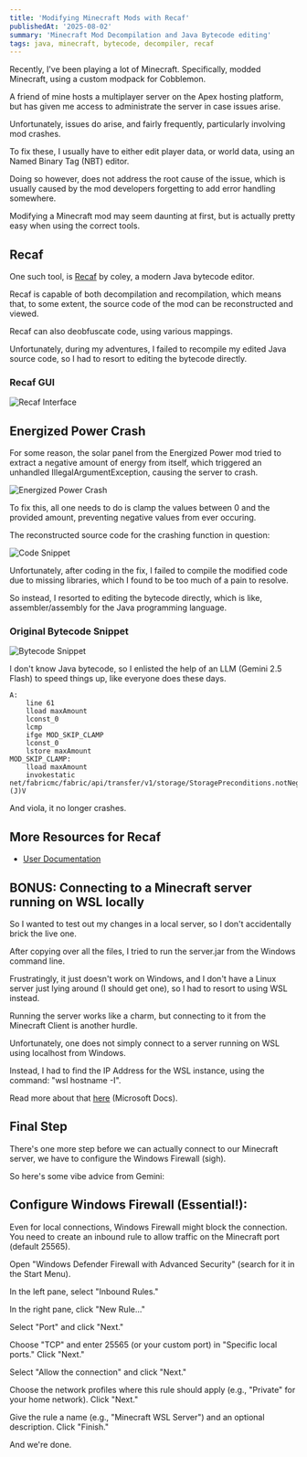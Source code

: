 ```yaml
---
title: 'Modifying Minecraft Mods with Recaf'
publishedAt: '2025-08-02'
summary: 'Minecraft Mod Decompilation and Java Bytecode editing'
tags: java, minecraft, bytecode, decompiler, recaf
---
```


Recently, I've been playing a lot of Minecraft. Specifically, modded Minecraft, using a custom modpack for Cobblemon.

A friend of mine hosts a multiplayer server on the Apex hosting platform, but has given me access to administrate the server in case issues arise.

Unfortunately, issues do arise, and fairly frequently, particularly involving mod crashes.

To fix these, I usually have to either edit player data, or world data, using an Named Binary Tag (NBT) editor.

Doing so however, does not address the root cause of the issue, which is usually caused by the mod developers forgetting to add error handling somewhere.

Modifying a Minecraft mod may seem daunting at first, but is actually pretty easy when using the correct tools.

## Recaf
One such tool, is [Recaf](https://github.com/Col-E/Recaf) by coley, a modern Java bytecode editor.

Recaf is capable of both decompilation and recompilation, which means that, to some extent, the source code of the mod can be reconstructed and viewed.

Recaf can also deobfuscate code, using various mappings.

Unfortunately, during my adventures, I failed to recompile my edited Java source code, so I had to resort to editing the bytecode directly.

### Recaf GUI
![Recaf Interface](/images/minecraft/modding/recaf.png)

## Energized Power Crash
For some reason, the solar panel from the Energized Power mod tried to extract a negative amount of energy from itself, which triggered an unhandled IllegalArgumentException, causing the server to crash.

![Energized Power Crash](/images/minecraft/modding/energized-power-crash.jpg)

To fix this, all one needs to do is clamp the values between 0 and the provided amount, preventing negative values from ever occuring.

The reconstructed source code for the crashing function in question:

![Code Snippet](/images/minecraft/modding/energized-power-code.png)

Unfortunately, after coding in the fix, I failed to compile the modified code due to missing libraries, which I found to be too much of a pain to resolve.

So instead, I resorted to editing the bytecode directly, which is like, assembler/assembly for the Java programming language.

### Original Bytecode Snippet
![Bytecode Snippet](/images/minecraft/modding/energized-power-bytecode.png)

I don't know Java bytecode, so I enlisted the help of an LLM (Gemini 2.5 Flash) to speed things up, like everyone does these days.

```
A:
    line 61
    lload maxAmount
    lconst_0
    lcmp
    ifge MOD_SKIP_CLAMP
    lconst_0
    lstore maxAmount
MOD_SKIP_CLAMP:
    lload maxAmount
    invokestatic net/fabricmc/fabric/api/transfer/v1/storage/StoragePreconditions.notNegative (J)V
```

And viola, it no longer crashes.

## More Resources for Recaf
- [User Documentation](https://recaf.coley.software/user/install/via-launcher.html)

## BONUS: Connecting to a Minecraft server running on WSL locally
So I wanted to test out my changes in a local server, so I don't accidentally brick the live one.

After copying over all the files, I tried to run the server.jar from the Windows command line.

Frustratingly, it just doesn't work on Windows, and I don't have a Linux server just lying around (I should get one), so I had to resort to using WSL instead.

Running the server works like a charm, but connecting to it from the Minecraft Client is another hurdle.

Unfortunately, one does not simply connect to a server running on WSL using localhost from Windows.

Instead, I had to find the IP Address for the WSL instance, using the command: "wsl hostname -I".

Read more about that [here](https://learn.microsoft.com/en-us/windows/wsl/networking) (Microsoft Docs).

## Final Step
There's one more step before we can actually connect to our Minecraft server, we have to configure the Windows Firewall (sigh).

So here's some vibe advice from Gemini:

## Configure Windows Firewall (Essential!):

Even for local connections, Windows Firewall might block the connection. You need to create an inbound rule to allow traffic on the Minecraft port (default 25565).

Open "Windows Defender Firewall with Advanced Security" (search for it in the Start Menu).

In the left pane, select "Inbound Rules."

In the right pane, click "New Rule..."

Select "Port" and click "Next."

Choose "TCP" and enter 25565 (or your custom port) in "Specific local ports." Click "Next."

Select "Allow the connection" and click "Next."

Choose the network profiles where this rule should apply (e.g., "Private" for your home network). Click "Next."

Give the rule a name (e.g., "Minecraft WSL Server") and an optional description. Click "Finish."

And we're done.